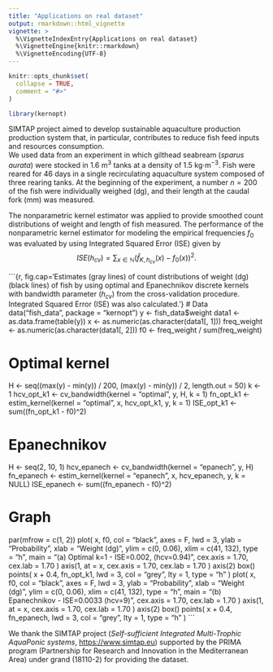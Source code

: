 ```yaml
---
title: "Applications on real dataset"
output: rmarkdown::html_vignette
vignette: >
  %\VignetteIndexEntry{Applications on real dataset}
  %\VignetteEngine{knitr::rmarkdown}
  %\VignetteEncoding{UTF-8}
---
```


```r
knitr::opts_chunk$set(
  collapse = TRUE,
  comment = "#>"
)
```

```r
library(kernopt)
```

SIMTAP project aimed to develop sustainable aquaculture production production system that, in particular, contributes to reduce fish feed inputs and resources consumption.  
We used data from an experiment in which gilthead seabream (*sparus aurata*) were stocked in 1.6 m$^{3}$ tanks at a density of 1.5 kg$\cdot$m$^{-3}$. Fish were reared for 46 days in a single recirculating aquaculture system composed of three rearing tanks. 
At the beginning of the experiment, a number $n=200$ of the fish were individually weighed (dg), and their length at the caudal fork (mm) was measured. 

The nonparametric kernel estimator was applied to provide smoothed count distributions of weight and length of fish measured. The performance of the nonparametric kernel estimator for modeling the empirical frequencies $f_{0}$ was evaluated by using Integrated Squared Error (ISE) given by
$$ISE(h_{cv})=\sum_{x\in\mathbb{N}}(\widehat{f}_{K,h_{cv}}(x) - f_{0}(x))^{2}. $$ 


```{r, fig.cap='Estimates (gray lines) of count distributions of weight (dg) (black lines) of fish by using optimal and Epanechnikov discrete kernels with bandwidth parameter ($h_{cv}$) from the cross-validation procedure. Integrated Squared Error (ISE) was also calculated.'}
# Data
data("fish_data", package = "kernopt")
y <- fish_data$weight
data1 <- as.data.frame(table(y))
x <- as.numeric(as.character(data1[, 1]))
freq_weight <- as.numeric(as.character(data1[, 2]))
f0 <- freq_weight / sum(freq_weight)

# Optimal kernel
H <- seq((max(y) - min(y)) / 200, (max(y) - min(y)) / 2, length.out = 50)
k <- 1
hcv_opt_k1 <- cv_bandwidth(kernel = "optimal", y, H, k = 1)
fn_opt_k1 <- estim_kernel(kernel = "optimal", x, hcv_opt_k1, y, k = 1)
ISE_opt_k1 <- sum((fn_opt_k1 - f0)^2)

# Epanechnikov
H <- seq(2, 10, 1)
hcv_epanech <- cv_bandwidth(kernel = "epanech", y, H)
fn_epanech <- estim_kernel(kernel = "epanech", x, hcv_epanech, y, k = NULL)
ISE_epanech <- sum((fn_epanech - f0)^2)

# Graph
par(mfrow = c(1, 2))
plot(
  x,
  f0,
  col = "black",
  axes = F,
  lwd = 3,
  ylab = "Probability",
  xlab = "Weight (dg)",
  ylim = c(0, 0.06),
  xlim = c(41, 132),
  type = "h",
  main = "(a) Optimal k=1 - ISE=0.002, (hcv=0.94)",
  cex.axis = 1.70,
  cex.lab = 1.70
)
axis(1,
  at = x,
  cex.axis = 1.70,
  cex.lab = 1.70
)
axis(2)
box()
points(
  x + 0.4,
  fn_opt_k1,
  lwd = 3,
  col = "grey",
  lty = 1,
  type = "h"
)
plot(
  x,
  f0,
  col = "black",
  axes = F,
  lwd = 3,
  ylab = "Probability",
  xlab = "Weight (dg)",
  ylim = c(0, 0.06),
  xlim = c(41, 132),
  type = "h",
  main = "(b) Epanechnikov - ISE=0.0033  (hcv=9)",
  cex.axis = 1.70,
  cex.lab = 1.70
)
axis(1,
  at = x,
  cex.axis = 1.70,
  cex.lab = 1.70
)
axis(2)
box()
points(
  x + 0.4,
  fn_epanech,
  lwd = 3,
  col = "grey",
  lty = 1,
  type = "h"
)
```

We thank the SIMTAP project (*Self-sufficient Integrated Multi-Trophic AquaPonic systems*, <https://www.simtap.eu>) supported by the PRIMA program (Partnership for Research and Innovation in the Mediterranean Area) under grand (18110-2) for providing the dataset.
